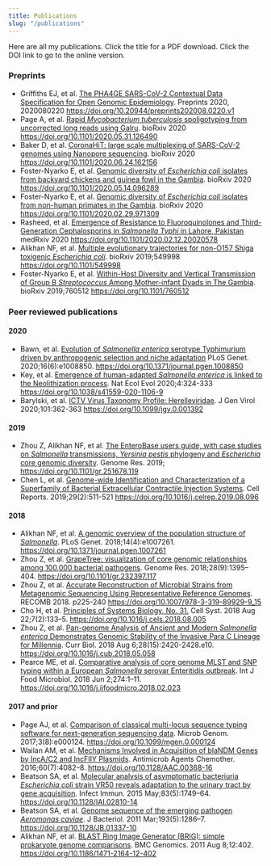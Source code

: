 ```yaml
---
title: Publications
slug: "/publications"
---
```

Here are all my publications. Click the title for a PDF download. Click the DOI link to go to the online version.

### Preprints
- Griffiths EJ, et al. [The PHA4GE SARS-CoV-2 Contextual Data Specification for Open Genomic Epidemiology](/papers/griffiths.2020.preprints.phage.pdf). Preprints 2020, 2020080220 https://doi.org/10.20944/preprints202008.0220.v1
- Page A, et al. [Rapid _Mycobacterium tuberculosis_ spoligotyping from uncorrected long reads using Galru](/papers/page.2020.biorxiv.galru.pdf). bioRxiv 2020 https://doi.org/10.1101/2020.05.31.126490
- Baker D, et al. [CoronaHiT: large scale multiplexing of SARS-CoV-2 genomes using Nanopore sequencing](/papers/baker.2020.biorxiv.coronahit.pdf). bioRxiv 2020 https://doi.org/10.1101/2020.06.24.162156
- Foster-Nyarko E, et al. [Genomic diversity of _Escherichia coli_ isolates from backyard chickens and guinea fowl in the Gambia](/papers/foster.2020.biorxiv.chicken.pdf). bioRxiv 2020 https://doi.org/10.1101/2020.05.14.096289
- Foster-Nyarko E, et al. [Genomic diversity of _Escherichia coli_ isolates from non-human primates in the Gambia](/papers/foster.2020.biorxiv.primates.pdf). bioRxiv 2020 https://doi.org/10.1101/2020.02.29.971309
- Rasheed, et al. [Emergence of Resistance to Fluoroquinolones and Third-Generation Cephalosporins in _Salmonella Typhi_ in Lahore, Pakistan](/papers/rasheed.2020.medrxiv.typhi.pdf) medRxiv 2020 https://doi.org/10.1101/2020.02.12.20020578
- Alikhan NF, et al. [Multiple evolutionary trajectories for non-O157 Shiga toxigenic _Escherichia coli_](/papers/alikhan.2019.biorxiv.ecoli.pdf). bioRxiv 2019;549998 https://doi.org/10.1101/549998
- Foster-Nyarko E, et al. [Within-Host Diversity and Vertical Transmission of Group B _Streptococcus_ Among Mother-infant Dyads in The Gambia](/papers/foster.2019.biorxiv.gbs.pdf). bioRxiv 2019;760512 https://doi.org/10.1101/760512 

### Peer reviewed publications

#### 2020
- Bawn, et al. [Evolution of _Salmonella enterica_ serotype Typhimurium driven by anthropogenic selection and niche adaptation](/papers/bawn.2020.plosgen.tm.pdf) PLoS Genet. 2020;16(6):e1008850. https://doi.org/10.1371/journal.pgen.1008850
- Key, et al. [Emergence of human-adapted _Salmonella enterica_ is linked to the Neolithization process](papers/key.2020.ecoevol.adna.pdf). Nat Ecol Evol 2020;4:324-333 https://doi.org/10.1038/s41559-020-1106-9
- Barylski, et al. [ICTV Virus Taxonomy Profile: Herelleviridae](/papers/Barylski.2020.genvirol.herelle.pdf). J Gen Virol 2020;101:362-363 https://doi.org/10.1099/jgv.0.001392

#### 2019

- Zhou Z, Alikhan NF, et al. [The EnteroBase users guide, with case studies on _Salmonella_ transmissions, _Yersinia pestis_ phylogeny and _Escherichia_ core genomic diversity](/papers/Zhou.2019.genres.enterobase.pdf). Genome Res. 2019; https://doi.org/10.1101/gr.251678.119 
- Chen L, et al. [Genome-wide Identification and Characterization of a Superfamily of Bacterial Extracellular Contractile Injection Systems](/papers/chen.2019.cellrep.pvc.pdf). Cell Reports. 2019;29(2):511-521 https://doi.org/10.1016/j.celrep.2019.08.096

#### 2018

- Alikhan NF, et al. [A genomic overview of the population structure of _Salmonella_](/papers/Alikhan.2018.plos-genetics.salmonella-overview.pdf). PLoS Genet. 2018;14(4):e1007261.  https://doi.org/10.1371/journal.pgen.1007261 
- Zhou Z, et al. [GrapeTree: visualization of core genomic relationships among 100,000 bacterial pathogens](/papers/zhou.2018.gen-res.graptree.pdf). Genome Res. 2018;28(9):1395–404. https://doi.org/10.1101/gr.232397.117 
- Zhou Z, et al. [Accurate Reconstruction of Microbial Strains from Metagenomic Sequencing Using Representative Reference Genomes](/papers/zhou.2018.recomb.sparse.pdf). RECOMB 2018. p225-240 https://doi.org/10.1007/978-3-319-89929-9_15
- Cho H, et al. [Principles of Systems Biology, No. 31.](/papers/zhou.2018.cell-systems.sparse.pdf) Cell Syst. 2018 Aug 22;7(2):133–5. https://doi.org/10.1016/j.cels.2018.08.005
- Zhou Z, et al. [Pan-genome Analysis of Ancient and Modern _Salmonella enterica_ Demonstrates Genomic Stability of the Invasive Para C Lineage for Millennia](/papers/zhou.2018.curr-biol.parac.pdf). Curr Biol. 2018 Aug 6;28(15):2420-2428.e10. https://doi.org/10.1016/j.cub.2018.05.058
- Pearce ME, et al. [Comparative analysis of core genome MLST and SNP typing within a European _Salmonella_ serovar Enteritidis outbreak](/papers/pearce.2018.food-micro.pt14b.pdf). Int J Food Microbiol. 2018 Jun 2;274:1–11. https://doi.org/10.1016/j.ijfoodmicro.2018.02.023 

#### 2017 and prior

- Page AJ, et al. [Comparison of classical multi-locus sequence typing software for next-generation sequencing data](/papers/page.2017.mgen.mlst.pdf). Microb Genom. 2017;3(8):e000124. https://doi.org/10.1099/mgen.0.000124
- Wailan AM, et al. [Mechanisms Involved in Acquisition of blaNDM Genes by IncA/C2 and IncFIIY Plasmids](/papers/wailan.2016.aac.ndm1.pdf). Antimicrob Agents Chemother. 2016;60(7):4082–8. https://doi.org/10.1128/AAC.00368-16
- Beatson SA, et al. [Molecular analysis of asymptomatic bacteriuria _Escherichia coli_ strain VR50 reveals adaptation to the urinary tract by gene acquisition](/papers/beatson.2015.iai.vr50.pdf). Infect Immun. 2015 May;83(5):1749–64. https://doi.org/10.1128/IAI.02810-14
- Beatson SA, et al. [Genome sequence of the emerging pathogen _Aeromonas caviae_](/papers/Beatson.2011.jbac.aeromonas.pdf). J Bacteriol. 2011 Mar;193(5):1286–7. https://doi.org/10.1128/JB.01337-10
- Alikhan NF, et al. [BLAST Ring Image Generator (BRIG): simple prokaryote genome comparisons](/papers/Alikhan.2011.bmc-genomics.BRIG.pdf). BMC Genomics. 2011 Aug 8;12:402. https://doi.org/10.1186/1471-2164-12-402

